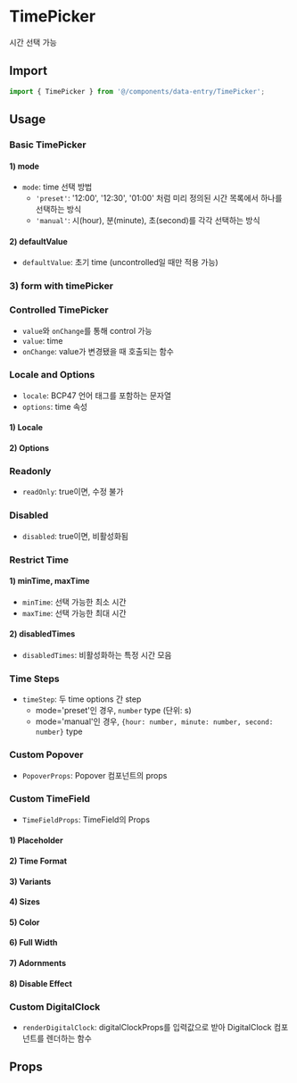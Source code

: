
<Meta of={TimePickerStories} />

# TimePicker

시간 선택 가능

## Import

```js
import { TimePicker } from '@/components/data-entry/TimePicker';
```

## Usage

### Basic TimePicker

#### 1) mode

- `mode`: time 선택 방법
  - `'preset'`: '12:00', '12:30', '01:00' 처럼 미리 정의된 시간 목록에서 하나를 선택하는 방식
  - `'manual'`: 시(hour), 분(minute), 초(second)를 각각 선택하는 방식

<Canvas of={TimePickerStories.Mode} />

#### 2) defaultValue

- `defaultValue`: 초기 time (uncontrolled일 때만 적용 가능)

<Canvas of={TimePickerStories.DefaultValue} />

### 3) form with timePicker

<Canvas of={TimePickerStories.FormWithTimePicker} />

### Controlled TimePicker

- `value`와 `onChange`를 통해 control 가능
- `value`: time
- `onChange`: value가 변경됐을 때 호출되는 함수

<Canvas of={TimePickerStories.ControlledTimePicker} />

### Locale and Options

- `locale`: BCP47 언어 태그를 포함하는 문자열
- `options`: time 속성

#### 1) Locale

<Canvas of={TimePickerStories.Locale} />

#### 2) Options

<Canvas of={TimePickerStories.Options} />

### Readonly

- `readOnly`: true이면, 수정 불가

<Canvas of={TimePickerStories.Readonly} />

### Disabled

- `disabled`: true이면, 비활성화됨

<Canvas of={TimePickerStories.Disabled} />

### Restrict Time

#### 1) minTime, maxTime

- `minTime`: 선택 가능한 최소 시간
- `maxTime`: 선택 가능한 최대 시간

<Canvas of={TimePickerStories.MinMaxTime} />

#### 2) disabledTimes

- `disabledTimes`: 비활성화하는 특정 시간 모음

<Canvas of={TimePickerStories.DisabledTimes} />

### Time Steps

- `timeStep`: 두 time options 간 step
  - mode='preset'인 경우, `number` type (단위: s)
  - mode='manual'인 경우, `{hour: number, minute: number, second: number}` type

<Canvas of={TimePickerStories.TimeSteps} />

### Custom Popover

- `PopoverProps`: Popover 컴포넌트의 props

<Canvas of={TimePickerStories.CustomPopover} />

### Custom TimeField

- `TimeFieldProps`: TimeField의 Props

#### 1) Placeholder

<Canvas of={TimePickerStories.Placeholder} />

#### 2) Time Format

<Canvas of={TimePickerStories.TimeFormat} />

#### 3) Variants

<Canvas of={TimePickerStories.Variants} />

#### 4) Sizes

<Canvas of={TimePickerStories.Sizes} />

#### 5) Color

<Canvas of={TimePickerStories.Color} />

#### 6) Full Width

<Canvas of={TimePickerStories.FullWidth} />

#### 7) Adornments

<Canvas of={TimePickerStories.Adornments} />

#### 8) Disable Effect

<Canvas of={TimePickerStories.DisableEffect} />

### Custom DigitalClock

- `renderDigitalClock`: digitalClockProps를 입력값으로 받아 DigitalClock 컴포넌트를 렌더하는 함수

<Canvas of={TimePickerStories.CustomDigitalClock} />

## Props

<ArgTypes of={TimePickerStories} sort="alpha" />
